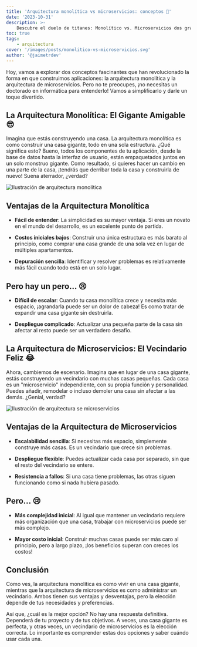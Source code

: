 ```yaml
---
title: 'Arquitectura monolítica vs microservicios: conceptos 🤯'
date: '2023-10-31'
description: >-
    Descubre el duelo de titanes: Monolítico vs. Microservicios dos grandes en la arquitectura de software. ¿Cuál es tu elección?
toc: true
tags:
    - arquitectura
cover: '/images/posts/monolitico-vs-microservicios.svg'
author: '@jaimetrdev'
---
```


Hoy, vamos a explorar dos conceptos fascinantes que han revolucionado la forma en que construimos aplicaciones: la arquitectura monolítica y la arquitectura de microservicios. Pero no te preocupes, ¡no necesitas un doctorado en informática para entenderlo! Vamos a simplificarlo y darle un toque divertido.

## La Arquitectura Monolítica: El Gigante Amigable 😎

Imagina que estás construyendo una casa. La arquitectura monolítica es como construir una casa gigante, todo en una sola estructura. ¿Qué significa esto? Bueno, todos los componentes de tu aplicación, desde la base de datos hasta la interfaz de usuario, están empaquetados juntos en un solo monstruo gigante. Como resultado, si quieres hacer un cambio en una parte de la casa, ¡tendrás que derribar toda la casa y construirla de nuevo! Suena aterrador, ¿verdad?

<img
    src="https://res.cloudinary.com/dvjzp6scj/image/upload/v1699289466/posts/ysjyhkhrnpobnjsccegv.webp"
    alt="Ilustración de arquitectura monolítica"
/>

## Ventajas de la Arquitectura Monolítica

-   **Fácil de entender**: La simplicidad es su mayor ventaja. Si eres un novato en el mundo del desarrollo, es un excelente punto de partida.

-   **Costos iniciales bajos**: Construir una única estructura es más barato al principio, como comprar una casa grande de una sola vez en lugar de múltiples apartamentos.

-   **Depuración sencilla**: Identificar y resolver problemas es relativamente más fácil cuando todo está en un solo lugar.

## Pero hay un pero... 😢

-   **Difícil de escalar**: Cuando tu casa monolítica crece y necesita más espacio, ¡agrandarla puede ser un dolor de cabeza! Es como tratar de expandir una casa gigante sin destruirla.

-   **Despliegue complicado**: Actualizar una pequeña parte de la casa sin afectar al resto puede ser un verdadero desafío.

## La Arquitectura de Microservicios: El Vecindario Feliz 😂

Ahora, cambiemos de escenario. Imagina que en lugar de una casa gigante, estás construyendo un vecindario con muchas casas pequeñas. Cada casa es un "microservicio" independiente, con su propia función y personalidad. Puedes añadir, remodelar o incluso demoler una casa sin afectar a las demás. ¿Genial, verdad?

<img
    src="https://res.cloudinary.com/dvjzp6scj/image/upload/v1699289467/posts/lfcaad5oyowesactjpcd.webp"
    alt="Ilustración de arquitectura se microservicios"
/>

## Ventajas de la Arquitectura de Microservicios

-   **Escalabilidad sencilla**: Si necesitas más espacio, simplemente construye más casas. Es un vecindario que crece sin problemas.

-   **Despliegue flexible**: Puedes actualizar cada casa por separado, sin que el resto del vecindario se entere.

-   **Resistencia a fallos**: Si una casa tiene problemas, las otras siguen funcionando como si nada hubiera pasado.

## Pero... 😢

-   **Más complejidad inicial**: Al igual que mantener un vecindario requiere más organización que una casa, trabajar con microservicios puede ser más complejo.

-   **Mayor costo inicial**: Construir muchas casas puede ser más caro al principio, pero a largo plazo, ¡los beneficios superan con creces los costos!

## Conclusión

Como ves, la arquitectura monolítica es como vivir en una casa gigante, mientras que la arquitectura de microservicios es como administrar un vecindario. Ambos tienen sus ventajas y desventajas, pero la elección depende de tus necesidades y preferencias.

Así que, ¿cuál es la mejor opción? No hay una respuesta definitiva. Dependerá de tu proyecto y de tus objetivos. A veces, una casa gigante es perfecta, y otras veces, un vecindario de microservicios es la elección correcta. Lo importante es comprender estas dos opciones y saber cuándo usar cada una.
